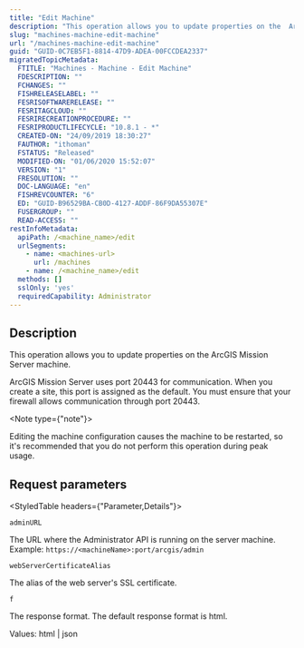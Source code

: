 ```yaml
---
title: "Edit Machine"
description: "This operation allows you to update properties on the  ArcGIS Mission Server machine."
slug: "machines-machine-edit-machine"
url: "/machines-machine-edit-machine"
guid: "GUID-0C7EB5F1-8814-47D9-ADEA-00FCCDEA2337"
migratedTopicMetadata:
  FTITLE: "Machines - Machine - Edit Machine"
  FDESCRIPTION: ""
  FCHANGES: ""
  FISHRELEASELABEL: ""
  FESRISOFTWARERELEASE: ""
  FESRITAGCLOUD: ""
  FESRIRECREATIONPROCEDURE: ""
  FESRIPRODUCTLIFECYCLE: "10.8.1 - *"
  CREATED-ON: "24/09/2019 18:30:27"
  FAUTHOR: "ithoman"
  FSTATUS: "Released"
  MODIFIED-ON: "01/06/2020 15:52:07"
  VERSION: "1"
  FRESOLUTION: ""
  DOC-LANGUAGE: "en"
  FISHREVCOUNTER: "6"
  ED: "GUID-B96529BA-CB0D-4127-ADDF-86F9DA55307E"
  FUSERGROUP: ""
  READ-ACCESS: ""
restInfoMetadata:
  apiPath: /<machine_name>/edit
  urlSegments:
    - name: <machines-url>
      url: /machines
    - name: /<machine_name>/edit
  methods: []
  sslOnly: 'yes'
  requiredCapability: Administrator
---
```


## Description

This operation allows you to update properties on the  ArcGIS Mission Server machine.

ArcGIS Mission Server uses port 20443 for communication. When you create a site, this port is assigned as the default. You must ensure that your firewall allows communication through port 20443.

<Note type={"note"}>

Editing the machine configuration causes the machine to be restarted, so it's recommended that you do not perform this operation during peak usage.

</Note>

##  Request parameters 

<StyledTable headers={"Parameter,Details"}>

<StyledTableRow>

<StyledTableCell cellStyle="markdown">

`adminURL` 

</StyledTableCell>

<StyledTableCell cellStyle="markdown">

The URL where the Administrator API is running on the server machine. Example: `https://<machineName>:port/arcgis/admin` 

</StyledTableCell>

</StyledTableRow>

<StyledTableRow>

<StyledTableCell cellStyle="markdown">

`webServerCertificateAlias` 

</StyledTableCell>

<StyledTableCell cellStyle="markdown">

The alias of the web server's SSL certificate.

</StyledTableCell>

</StyledTableRow>

<StyledTableRow>

<StyledTableCell cellStyle="markdown">

`f` 

</StyledTableCell>

<StyledTableCell cellStyle="markdown">

The response format. The default response format is html.

Values: html | json

</StyledTableCell>

</StyledTableRow>

</StyledTable>
